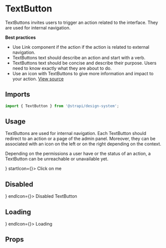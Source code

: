 

<Meta title="Design System/Components/TextButton" component={TextButton} />

# TextButton

TextButtons invites users to trigger an action related to the interface. They are used for internal navigation.

**Best practices**

- Use Link component if the action if the action is related to external navigation.
- TextButtons text should describe an action and start with a verb.
- TextButtons text should be concise and describe their purpose. Users need to know exactly what they are about to do.
- Use an icon with TextButtons to give more information and impact to your action.
  [View source](https://github.com/strapi/design-system/tree/main/packages/strapi-design-system/src/TextButton)

## Imports

```js
import { TextButton } from '@strapi/design-system';
```

## Usage

TextButtons are used for internal navigation. Each TextButton should redirect to an action or a page of the admin panel.
Moreover, they can be associated with an icon on the left or on the right depending on the context.

Depending on the permissions a user have or the status of an action, a TextButton can be unreachable or unavailable yet.

<Canvas>
  <Story name="base">
    <div>
      <TextButton endIcon={<ArrowRight />} startIcon={<ArrowLeft />}>
        Click on me
      </TextButton>
    </div>
  </Story>
</Canvas>

## Disabled

<Canvas>
  <Story name="disabled">
    <div>
      <TextButton disabled startIcon={<ArrowLeft />} endIcon={<ArrowRight />}>
        Disabled TextButton
      </TextButton>
    </div>
  </Story>
</Canvas>

## Loading

<Canvas>
  <Story name="loading">
    <div>
      <TextButton loading startIcon={<ArrowLeft />} endIcon={<ArrowRight />}>
        Loading
      </TextButton>
    </div>
  </Story>
</Canvas>

## Props

<ArgsTable of={TextButton} />
